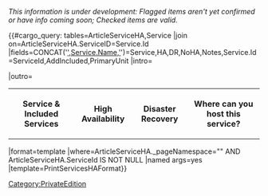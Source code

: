 ''This information is under development: Flagged {{SuperscriptFlag}} items aren't yet confirmed or have info coming soon; Checked {{SuperscriptCheck}} items are valid.''

{{#cargo_query:
tables=ArticleServiceHA,Service
|join on=ArticleServiceHA.ServiceID=Service.Id
|fields=CONCAT('[[',ArticleServiceHA._pageName,'|',Service.Name,']]')=Service,HA,DR,NoHA,Notes,Service.Id=ServiceId,AddIncluded,PrimaryUnit
|intro=<table class="sortable"><tr><th>Service & Included Services</th><th>High Availability</th><th>Disaster Recovery</th><th>Where can you host this service?</th></tr>
|outro=</table>
|format=template
|where=ArticleServiceHA._pageNamespace="{{NAMESPACENUMBER}}" AND ArticleServiceHA.ServiceId IS NOT NULL
|named args=yes
|template=PrintServicesHAFormat}}<noinclude>[[Category:PrivateEdition]]</noinclude>